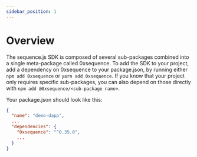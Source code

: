 ```yaml
---
sidebar_position: 1
---
```


# Overview

The sequence.js SDK is composed of several sub-packages combined into a single meta-package called 0xsequence.
To add the SDK to your project, add a dependency on 0xsequence to your package.json, by running either `npm add 0xsequence` or `yarn add 0xsequence`.
If you know that your project only requires specific sub-packages, you can also depend on those directly with `npm add @0xsequence/<sub-package name>`.

Your package.json should look like this:
```json
{
  "name": "demo-dapp",
  ...
  "dependencies": {
    "0xsequence": "^0.35.0",
    ...
  }
}
```
